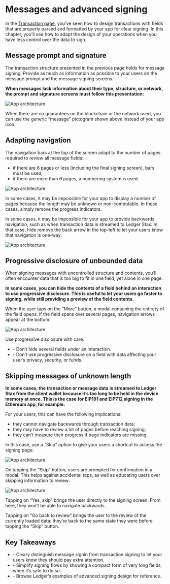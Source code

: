 
# Messages and advanced signing

In the [Transaction page](../transactions), you’ve seen how to design transactions with fields that are properly parsed and formatted by your app for clear signing. In this chapter, you’ll see how to adapt the design of your operations when you have less control over the data to sign.

## Message prompt and signature

The transaction structure presented in the previous page holds for message signing. Provide as much as information as possible to your users on the message prompt and the message signing screens.

**When messages lack information about their type, structure, or network, the prompt and signature screens must follow this presentation:**

![App architecture](/stax-message-prompt.png)

When there are no guarantees on the blockchain or the network used, you can use the generic “message” pictogram shown above instead of your app icon.

## Adapting navigation

The navigation bars at the top of the screen adapt to the number of pages required to review all message fields:
- if there are 6 pages or less (including the final signing screen), bars must be used;
- if there are more than 6 pages, a numbering system is used.

![App architecture](/stax-navigation-01.png)

In some cases, it may be impossible for your app to display a number of pages because the length may be unknown or non-computable. In these cases, simply remove the progress indicators.

In some cases, it may be impossible for your app to provide backwards navigation, such as when transaction data is streamed to Ledger Stax. In that case, hide remove the back arrow in the top-left to let your users know that navigation is one-way.

![App architecture](/stax-navigation-02.png)


## Progressive disclosure of unbounded data

When signing messages with uncontrolled structure and contents, you’ll often encounter data that is too big to fit in one field, yet alone in one page.

**In some cases, you can hide the contents of a field behind an interaction to use progressive disclosure. This is useful to let your users go faster to signing, while still providing a preview of the field contents.**

When the user taps on the “More” button, a modal containing the entirety of the field opens. If the field spans over several pages, navigation arrows appear at the bottom:

![App architecture](/stax-unbounded-data.png)

<Callout type="warning" emoji="⚠️">
	Use progressive disclosure with care.
	<ul>
		<li>- Don’t hide several fields under an interaction.</li>
		<li>- Don’t use progressive disclosure on a field with data affecting your user’s privacy, security, or funds.</li>
	</ul>
</Callout>

## Skipping messages of unknown length

**In some cases, the transaction or message data is streamed to Ledger Stax from the client wallet because it’s too long to be held in the device memory at once. This is the case for EIP191 and EIP712 signing in the Ethereum app, for example.**

For your users, this can have the following implications:
- they cannot navigate backwards through transaction data;
- they may have to review a lot of pages before reaching signing;
- they can’t measure their progress if page indicators are missing.

In this case, use a “Skip” option to give your users a shortcut to access the signing page:

![App architecture](/stax-skip-01.png)

On tapping the “Skip” button, users are prompted for confirmation in a modal. This helps against accidental taps, as well as educating users over skipping information to review:

![App architecture](/stax-skip-02.png)

Tapping on “Yes, skip” brings the user directly to the signing screen. From here, they won’t be able to navigate backwards.

Tapping on “Go back to review” brings the user to the review of the currently loaded data: they’re back to the same state they were before tapping the “Skip” button.

## Key Takeaways

<Callout>
	<ul>
		<li>- Cleary distinguish message signin from transaction signing to let your users know they should pay extra attention.</li>
		<li>- Simplify signing flows by showing a compact form of very long fields, when it’s safe to do so.</li>
		<li>- Browse Ledger’s examples of advanced signing design for reference.</li>
	</ul>
</Callout>

